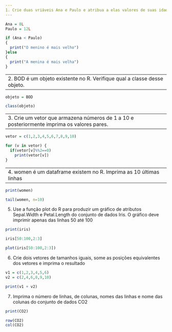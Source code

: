 ```yaml
---
1. Crie duas vriáveis Ana e Paulo e atribua a elas valores de suas idades, sendo respectivamente 8 e 12 anos. As variáveis devem ser do tipo inteiro. Imprima no console "A menina é mais velha" ou "O menino é mais velho" como resultado de um teste lógico
---
```

```r
Ana = 8L
Paulo = 12L

if (Ana < Paulo) 
{
  print("O menino é mais velho")  
}else 
{
  print("A menina é mais velha")
}

```

---
2. BOD é um objeto existente no R. Verifique qual a classe desse objeto.
---

```r
objeto = BOD

class(objeto)

```

---
3. Crie um vetor que armazena números de 1 a 10 e posteriormente imprima os valores pares.
---

```r
vetor = c(1,2,3,4,5,6,7,8,9,10)

for (v in vetor) {
  if(vetor[v]%%2==0)
    print(vetor[v])
}
```
---
4. women é um dataframe existem no R. Imprima as 10 últimas linhas
---

```r
print(women)

tail(women, n=10)
```
5. Use a função plot do R para produzir um gráfico de atributos Sepal.Width e Petal.Length do conjunto de dados Iris. O gráfico deve imprimir apenas das linhas 50 até 100
```r
print(iris)

iris[50:100,2:3]

plot(iris[50:100,2:3])
```
6. Crie dois vetores de tamanhos iguais, some as posições equivalentes dos vetores e imprima o resultado
```r
v1 = c(1,2,3,4,5,6)
v2 = c(2,4,6,8,9,10)

print(v1 + v2)
```
7. Imprima o número de linhas, de colunas, nomes das linhas e nome das colunas do conjunto de dados CO2
```r
print(CO2)

row(CO2)
col(CO2)
```

